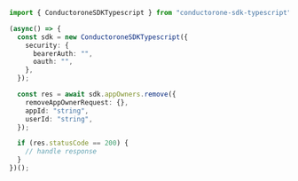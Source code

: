 ```typescript Remove.ts
import { ConductoroneSDKTypescript } from "conductorone-sdk-typescript";

(async() => {
  const sdk = new ConductoroneSDKTypescript({
    security: {
      bearerAuth: "",
      oauth: "",
    },
  });

  const res = await sdk.appOwners.remove({
    removeAppOwnerRequest: {},
    appId: "string",
    userId: "string",
  });

  if (res.statusCode == 200) {
    // handle response
  }
})();
```
